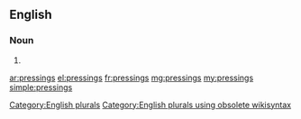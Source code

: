 ==English==

===Noun===
{{head|en}}

# {{plural of|pressing}}

[[Category:English plurals]][[Category:English plurals using obsolete wikisyntax]]

[[ar:pressings]]
[[el:pressings]]
[[fr:pressings]]
[[mg:pressings]]
[[my:pressings]]
[[simple:pressings]]